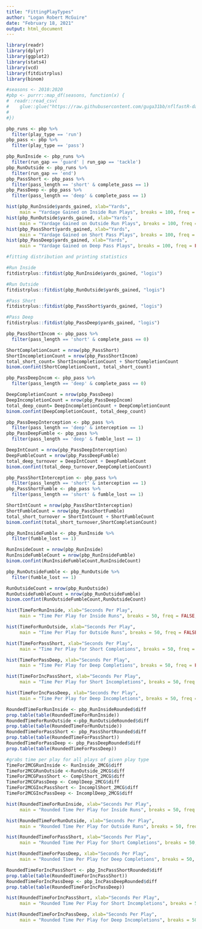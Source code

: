 ---
title: "FittingPlayTypes"
author: "Logan Robert McGuire"
date: "February 18, 2021"
output: html_document
---

```{r}
library(readr)
library(dplyr)
library(ggplot2)
library(stats4)
library(vcd)
library(fitdistrplus)
library(binom)

#seasons <- 2010:2020
#pbp <- purrr::map_df(seasons, function(x) {
#  readr::read_csv(
#    glue::glue("https://raw.githubusercontent.com/guga31bb/nflfastR-data/master/data/play_by_play_{x}.csv.gz"))
#
#})
```

```{r}
pbp_runs <- pbp %>%
  filter(play_type == 'run')
pbp_pass <- pbp %>%
  filter(play_type == 'pass')

```

```{r}
pbp_RunInside <- pbp_runs %>%
  filter(run_gap == 'guard' | run_gap == 'tackle')
pbp_RunOutside <- pbp_runs %>%
  filter(run_gap == 'end')
pbp_PassShort <- pbp_pass %>%
  filter(pass_length == 'short' & complete_pass == 1)
pbp_PassDeep <- pbp_pass %>%
  filter(pass_length == 'deep' & complete_pass == 1)

hist(pbp_RunInside$yards_gained, xlab="Yards", 
     main = "Yardage Gained on Inside Run Plays", breaks = 100, freq = FALSE, xlim = c(0,100))
hist(pbp_RunOutside$yards_gained, xlab="Yards", 
     main = "Yardage Gained on Outside Run Plays", breaks = 100, freq = FALSE, xlim = c(0,100))
hist(pbp_PassShort$yards_gained, xlab="Yards", 
     main = "Yardage Gained on Short Pass Plays", breaks = 100, freq = FALSE, xlim = c(0,100))
hist(pbp_PassDeep$yards_gained, xlab="Yards", 
     main = "Yardage Gained on Deep Pass Plays", breaks = 100, freq = FALSE, xlim = c(0,100))

```

```{r}
#fitting distribution and printing statistics

#Run Inside
fitdistrplus::fitdist(pbp_RunInside$yards_gained, "logis")

#Run Outside
fitdistrplus::fitdist(pbp_RunOutside$yards_gained, "logis")

#Pass Short
fitdistrplus::fitdist(pbp_PassShort$yards_gained, "logis")

#Pass Deep
fitdistrplus::fitdist(pbp_PassDeep$yards_gained, "logis")

```



```{r}
pbp_PassShortIncom <- pbp_pass %>%
  filter(pass_length == 'short' & complete_pass == 0)

ShortCompletionCount = nrow(pbp_PassShort)
ShortIncompletionCount = nrow(pbp_PassShortIncom)
total_short_count= ShortIncompletionCount + ShortCompletionCount
binom.confint(ShortCompletionCount, total_short_count)

```

```{r}
pbp_PassDeepIncom <- pbp_pass %>%
  filter(pass_length == 'deep' & complete_pass == 0)

DeepCompletionCount = nrow(pbp_PassDeep)
DeepIncompletionCount = nrow(pbp_PassDeepIncom)
total_deep_count= DeepIncompletionCount + DeepCompletionCount
binom.confint(DeepCompletionCount, total_deep_count)
```
```{r}
pbp_PassDeepInterception <- pbp_pass %>%
  filter(pass_length == 'deep' & interception == 1)
pbp_PassDeepFumble <- pbp_pass %>%
  filter(pass_length == 'deep' & fumble_lost == 1)

DeepIntCount = nrow(pbp_PassDeepInterception)
DeepFumbleCount = nrow(pbp_PassDeepFumble)
total_deep_turnover = DeepIntCount + DeepFumbleCount
binom.confint(total_deep_turnover,DeepCompletionCount)
```

```{r}
pbp_PassShortInterception <- pbp_pass %>%
  filter(pass_length == 'short' & interception == 1)
pbp_PassShortFumble <- pbp_pass %>%
  filter(pass_length == 'short' & fumble_lost == 1)

ShortIntCount = nrow(pbp_PassShortInterception)
ShortFumbleCount = nrow(pbp_PassShortFumble)
total_short_turnover = ShortIntCount + ShortFumbleCount
binom.confint(total_short_turnover,ShortCompletionCount)
```
```{r}
pbp_RunInsideFumble <- pbp_RunInside %>%
  filter(fumble_lost == 1)

RunInsideCount = nrow(pbp_RunInside)
RunInsideFumbleCount = nrow(pbp_RunInsideFumble)
binom.confint(RunInsideFumbleCount,RunInsideCount)
```
```{r}
pbp_RunOutsideFumble <- pbp_RunOutside %>%
  filter(fumble_lost == 1)

RunOutsideCount = nrow(pbp_RunOutside)
RunOutsideFumbleCount = nrow(pbp_RunOutsideFumble)
binom.confint(RunOutsideFumbleCount,RunOutsideCount)
```

```{r}
hist(TimeForRunInside, xlab="Seconds Per Play", 
     main = "Time Per Play for Inside Runs", breaks = 50, freq = FALSE, xlim = c(0,60))

hist(TimeForRunOutside, xlab="Seconds Per Play", 
     main = "Time Per Play for Outside Runs", breaks = 50, freq = FALSE, xlim = c(0,60))

hist(TimeForPassShort, xlab="Seconds Per Play", 
     main = "Time Per Play for Short Completions", breaks = 50, freq = FALSE, xlim = c(0,60))

hist(TimeForPassDeep, xlab="Seconds Per Play", 
     main = "Time Per Play for Deep Completions", breaks = 50, freq = FALSE, xlim = c(0,60))

hist(TimeForIncPassShort, xlab="Seconds Per Play", 
     main = "Time Per Play for Short Incompletions", breaks = 50, freq = FALSE, xlim = c(0,60))

hist(TimeForIncPassDeep, xlab="Seconds Per Play", 
     main = "Time Per Play for Deep Incompletions", breaks = 50, freq = FALSE, xlim = c(0,60))
```

```{r}
RoundedTimeForRunInside <- pbp_RunInsideRounded$diff
prop.table(table(RoundedTimeForRunInside))
RoundedTimeForRunOutside <-pbp_RunOutsideRounded$diff
prop.table(table(RoundedTimeForRunOutside))
RoundedTimeForPassShort <- pbp_PassShortRounded$diff
prop.table(table(RoundedTimeForPassShort))
RoundedTimeForPassDeep <- pbp_PassDeepRounded$diff
prop.table(table(RoundedTimeForPassDeep))
```


```{r}
#grabs time per play for all plays of given play type
TimeFor2MCGRunInside <- RunInside_2MCG$diff
TimeFor2MCGRunOutside <-RunOutside_2MCG$diff
TimeFor2MCGPassShort <- ComplShort_2MCG$diff
TimeFor2MCGPassDeep <- ComplDeep_2MCG$diff
TimeFor2MCGIncPassShort <- IncomplShort_2MCG$diff
TimeFor2MCGIncPassDeep <- IncomplDeep_2MCG$diff

hist(RoundedTimeForRunInside, xlab="Seconds Per Play", 
     main = "Rounded Time Per Play for Inside Runs", breaks = 50, freq = FALSE, xlim = c(0,60))

hist(RoundedTimeForRunOutside, xlab="Seconds Per Play", 
     main = "Rounded Time Per Play for Outside Runs", breaks = 50, freq = FALSE, xlim = c(0,60))

hist(RoundedTimeForPassShort, xlab="Seconds Per Play", 
     main = "Rounded Time Per Play for Short Completions", breaks = 50, freq = FALSE, xlim = c(0,60))

hist(RoundedTimeForPassDeep, xlab="Seconds Per Play", 
     main = "Rounded Time Per Play for Deep Completions", breaks = 50, freq = FALSE, xlim = c(0,60))
```


```{r}
RoundedTimeForIncPassShort <- pbp_IncPassShortRounded$diff
prop.table(table(RoundedTimeForIncPassShort))
RoundedTimeForIncPassDeep <- pbp_IncPassDeepRounded$diff
prop.table(table(RoundedTimeForIncPassDeep))

hist(RoundedTimeForIncPassShort, xlab="Seconds Per Play", 
     main = "Rounded Time Per Play for Short Incompletions", breaks = 50, freq = FALSE, xlim = c(0,60))

hist(RoundedTimeForIncPassDeep, xlab="Seconds Per Play", 
     main = "Rounded Time Per Play for Deep Incompletions", breaks = 50, freq = FALSE, xlim = c(0,60))

```





